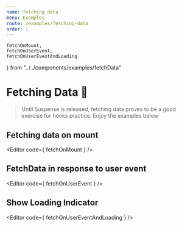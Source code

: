 ```yaml
---
name: fetching data
menu: Examples
route: /examples/fetching-data
order: 1
---
```


    fetchOnMount, 
    fetchOnUserEvent, 
    fetchOnUserEventAndLoading 
} from "../../components/examples/fetchData"


# Fetching Data 🏃
> Until Suspense is released, fetching data proves to be a good exercise for hooks practice. 
> Enjoy the examples below

## Fetching data on mount  
<Editor code={ fetchOnMount } />


## FetchData in response to user event
<Editor code={ fetchOnUserEvent } />

## Show Loading Indicator 
<Editor code={ fetchOnUserEventAndLoading } />